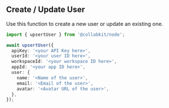## Create / Update User

Use this function to create a new user or update an existing one.

```ts
import { upsertUser } from '@collabkit/node';

await upsertUser({
  apiKey: '<your API Key here>',
  userId: '<your user ID here>',
  workspaceId: '<your workspace ID here>',
  appId: '<your app ID here>',
  user: {
    name: '<Name of the user>',
    email: '<Email of the user>',
    avatar: '<Avatar URL of the user>',
  },
});
```
